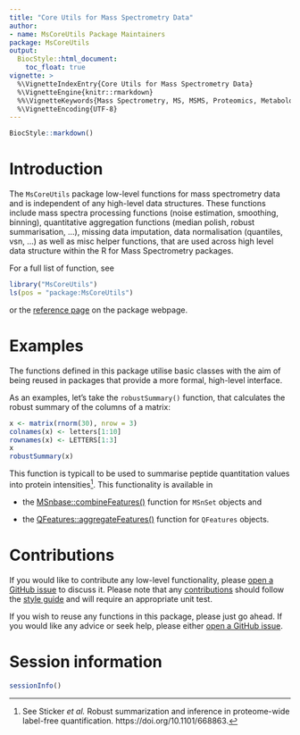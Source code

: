 ```yaml
---
title: "Core Utils for Mass Spectrometry Data"
author:
- name: MsCoreUtils Package Maintainers
package: MsCoreUtils
output:
  BiocStyle::html_document:
    toc_float: true
vignette: >
  %\VignetteIndexEntry{Core Utils for Mass Spectrometry Data}
  %\VignetteEngine{knitr::rmarkdown}
  %%\VignetteKeywords{Mass Spectrometry, MS, MSMS, Proteomics, Metabolomics, Infrastructure, Quantitative }
  %\VignetteEncoding{UTF-8}
---
```


```r
BiocStyle::markdown()
```


# Introduction

The `MsCoreUtils` package low-level functions for mass spectrometry
data and is independent of any high-level data structures. These
functions include mass spectra processing functions (noise estimation,
smoothing, binning), quantitative aggregation functions (median
polish, robust summarisation, ...), missing data imputation, data
normalisation (quantiles, vsn, ...)  as well as misc helper functions,
that are used across high level data structure within the R for Mass
Spectrometry packages.

For a full list of function, see

```r
library("MsCoreUtils")
ls(pos = "package:MsCoreUtils")
```

or the [reference
page](https://rformassspectrometry.github.io/MsCoreUtils/reference/index.html)
on the package webpage.


# Examples

The functions defined in this package utilise basic classes with the
aim of being reused in packages that provide a more formal, high-level
interface.

As an examples, let's take the `robustSummary()` function, that
calculates the robust summary of the columns of a matrix:

```r
x <- matrix(rnorm(30), nrow = 3)
colnames(x) <- letters[1:10]
rownames(x) <- LETTERS[1:3]
x
robustSummary(x)
```

This function is typicall to be used to summarise peptide quantitation
values into protein intensities[^robuststum]. This functionality is
available in

- the
  [MSnbase::combineFeatures()](http://lgatto.github.io/MSnbase/reference/combineFeatures.html)
  function for `MSnSet` objects and

- the
  [QFeatures::aggregateFeatures()](https://rformassspectrometry.github.io/QFeatures/reference/Features-aggregate.html)
  function for `QFeatures` objects.


[^robuststum]: See Sticker *et al.* Robust summarization and inference
    in proteome-wide label-free
    quantification. https://doi.org/10.1101/668863.

# Contributions

If you would like to contribute any low-level functionality, please
[open a GitHub
issue](https://github.com/RforMassSpectrometry/MsCoreUtils/issues) to
discuss it. Please note that any
[contributions](https://rformassspectrometry.github.io/RforMassSpectrometry/articles/RforMassSpectrometry.html#contributions)
should follow the [style
guide](https://rformassspectrometry.github.io/RforMassSpectrometry/articles/RforMassSpectrometry.html#coding-style)
and will require an appropriate unit test.


If you wish to reuse any functions in this package, please just go
ahead. If you would like any advice or seek help, please either [open
a GitHub
issue](https://github.com/RforMassSpectrometry/MsCoreUtils/issues).


# Session information {-}

```r
sessionInfo()
```
